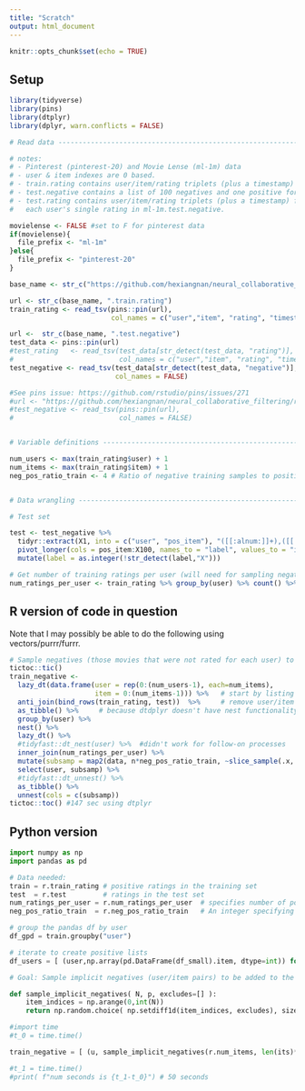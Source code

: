 ```yaml
---
title: "Scratch"
output: html_document
---
```


```r
knitr::opts_chunk$set(echo = TRUE)
```

## Setup

```r
library(tidyverse)
library(pins)
library(dtplyr)
library(dplyr, warn.conflicts = FALSE)

# Read data ---------------------------------------------------------------

# notes: 
# - Pinterest (pinterest-20) and Movie Lense (ml-1m) data
# - user & item indexes are 0 based.
# - train.rating contains user/item/rating triplets (plus a timestamp)
# - test.negative contains a list of 100 negatives and one positive for each user
# - test.rating contains user/item/rating triplets (plus a timestamp) for 
#   each user's single rating in ml-1m.test.negative. 

movielense <- FALSE #set to F for pinterest data
if(movielense){
  file_prefix <- "ml-1m"  
}else{
  file_prefix <- "pinterest-20"   
}

base_name <- str_c("https://github.com/hexiangnan/neural_collaborative_filtering/raw/master/Data/", file_prefix)

url <- str_c(base_name, ".train.rating")
train_rating <- read_tsv(pins::pin(url), 
                         col_names = c("user","item", "rating", "timestamp")) 

url <-  str_c(base_name, ".test.negative")
test_data <- pins::pin(url) 
#test_rating   <- read_tsv(test_data[str_detect(test_data, "rating")], 
#                          col_names = c("user","item", "rating", "timestamp"))
test_negative <- read_tsv(test_data[str_detect(test_data, "negative")], 
                          col_names = FALSE) 

#See pins issue: https://github.com/rstudio/pins/issues/271
#url <- "https://github.com/hexiangnan/neural_collaborative_filtering/raw/master/Data/ml-1m.test.negative"
#test_negative <- read_tsv(pins::pin(url), 
#                          col_names = FALSE) 


# Variable definitions ----------------------------------------------------

num_users <- max(train_rating$user) + 1
num_items <- max(train_rating$item) + 1
neg_pos_ratio_train <- 4 # Ratio of negative training samples to positive to select for training. NCF authors used 4.


# Data wrangling ----------------------------------------------------------

# Test set

test <- test_negative %>% 
  tidyr::extract(X1, into = c("user", "pos_item"), "([[:alnum:]]+),([[:alnum:]]+)", convert = TRUE) %>%
  pivot_longer(cols = pos_item:X100, names_to = "label", values_to = "item") %>%
  mutate(label = as.integer(!str_detect(label,"X")))

# Get number of training ratings per user (will need for sampling negatives)
num_ratings_per_user <- train_rating %>% group_by(user) %>% count() %>% ungroup()

```

## R version of code in question

Note that I may possibly be able to do the following using vectors/purrr/furrr.

```r
# Sample negatives (those movies that were not rated for each user) to use for training 
tictoc::tic()
train_negative <- 
  lazy_dt(data.frame(user = rep(0:(num_users-1), each=num_items), 
                     item = 0:(num_items-1))) %>%   # start by listing all user/item pairs 
  anti_join(bind_rows(train_rating, test))  %>%     # remove user/item pairs that are in test and positive training sets
  as_tibble() %>%     # because dtdplyr doesn't have nest functionality
  group_by(user) %>%  
  nest() %>%  
  lazy_dt() %>%
  #tidyfast::dt_nest(user) %>%  #didn't work for follow-on processes
  inner_join(num_ratings_per_user) %>%
  mutate(subsamp = map2(data, n*neg_pos_ratio_train, ~slice_sample(.x, n=.y))) %>% 
  select(user, subsamp) %>%
  #tidyfast::dt_unnest() %>%  
  as_tibble() %>%
  unnest(cols = c(subsamp))
tictoc::toc() #147 sec using dtplyr

```

## Python version

```python

import numpy as np
import pandas as pd

# Data needed:
train = r.train_rating # positive ratings in the training set
test  = r.test         # ratings in the test set
num_ratings_per_user = r.num_ratings_per_user  # specifies number of positive samples that each user has in the training set
neg_pos_ratio_train  = r.neg_pos_ratio_train   # An integer specifying the ratio of negative to positive examples (the paper uses 4)

# group the pandas df by user
df_gpd = train.groupby("user")

# iterate to create positive lists
df_users = [ (user,np.array(pd.DataFrame(df_small).item, dtype=int)) for (user,df_small) in df_gpd]

# Goal: Sample implicit negatives (user/item pairs) to be added to the training set. Exclude pairs already in test and train sets. 

def sample_implicit_negatives( N, p, excludes=[] ):
    item_indices = np.arange(0,int(N))
    return np.random.choice( np.setdiff1d(item_indices, excludes), size=int(p) )

#import time
#t_0 = time.time()

train_negative = [ (u, sample_implicit_negatives(r.num_items, len(its)*r.neg_pos_ratio_train, excludes=its)) for (u,its) in df_users ]

#t_1 = time.time()
#print( f"num seconds is {t_1-t_0}") # 50 seconds
```


